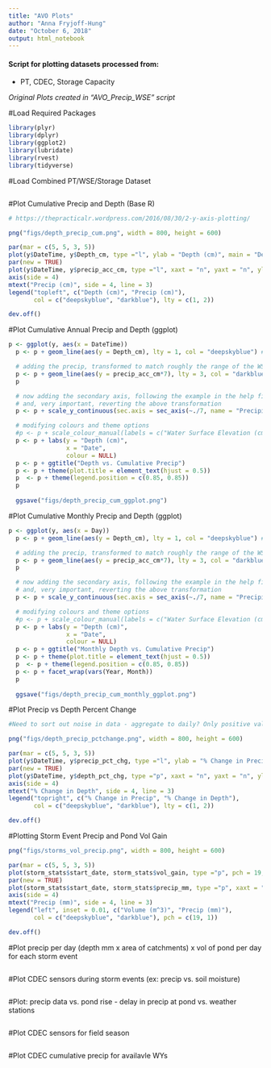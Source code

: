 ```yaml
---
title: "AVO Plots"
author: "Anna Fryjoff-Hung"
date: "October 6, 2018"
output: html_notebook
---
```

#### Script for plotting datasets processed from:
- PT, CDEC, Storage Capacity 

*Original Plots created in "AVO_Precip_WSE" script* 


#Load Required Packages
```r
library(plyr)
library(dplyr)
library(ggplot2)
library(lubridate)
library(rvest)
library(tidyverse)
```

#Load Combined PT/WSE/Storage Dataset
```r

```


#Plot Cumulative Precip and Depth (Base R)
```r
# https://thepracticalr.wordpress.com/2016/08/30/2-y-axis-plotting/ 

png("figs/depth_precip_cum.png", width = 800, height = 600)

par(mar = c(5, 5, 3, 5))
plot(y$DateTime, y$Depth_cm, type ="l", ylab = "Depth (cm)", main = "Depth vs. Cumulative Precip", xlab = "Date", col = "deepskyblue")
par(new = TRUE)
plot(y$DateTime, y$precip_acc_cm, type ="l", xaxt = "n", yaxt = "n", ylab = "", xlab = "", col = "darkblue", lty = 2)
axis(side = 4)
mtext("Precip (cm)", side = 4, line = 3)
legend("topleft", c("Depth (cm)", "Precip (cm)"),
       col = c("deepskyblue", "darkblue"), lty = c(1, 2))

dev.off()
```



#Plot Cumulative Annual Precip and Depth (ggplot)
```r
p <- ggplot(y, aes(x = DateTime))
  p <- p + geom_line(aes(y = Depth_cm), lty = 1, col = "deepskyblue") #+ coord_cartesian(ylim=c(120, 125))

  # adding the precip, transformed to match roughly the range of the WSE
  p <- p + geom_line(aes(y = precip_acc_cm*7), lty = 3, col = "darkblue")
  p

  # now adding the secondary axis, following the example in the help file ?scale_y_continuous
  # and, very important, reverting the above transformation
  p <- p + scale_y_continuous(sec.axis = sec_axis(~./7, name = "Precipitation (cm)"))

  # modifying colours and theme options
  #p <- p + scale_colour_manual(labels = c("Water Surface Elevation (cm)", "Precipitation (cm)"), values = c("blue","red"))
  p <- p + labs(y = "Depth (cm)",
                x = "Date",
                colour = NULL)
  p <- p + ggtitle("Depth vs. Cumulative Precip")
  p <- p + theme(plot.title = element_text(hjust = 0.5))
  p  <- p + theme(legend.position = c(0.85, 0.85))
  p
  
  ggsave("figs/depth_precip_cum_ggplot.png")
```

#Plot Cumulative Monthly Precip and Depth (ggplot)
```r
p <- ggplot(y, aes(x = Day))
  p <- p + geom_line(aes(y = Depth_cm), lty = 1, col = "deepskyblue") #+ coord_cartesian(ylim=c(120, 125))

  # adding the precip, transformed to match roughly the range of the WSE
  p <- p + geom_line(aes(y = precip_acc_cm*7), lty = 3, col = "darkblue")
  p

  # now adding the secondary axis, following the example in the help file ?scale_y_continuous
  # and, very important, reverting the above transformation
  p <- p + scale_y_continuous(sec.axis = sec_axis(~./7, name = "Precipitation (cm)"))

  # modifying colours and theme options
  #p <- p + scale_colour_manual(labels = c("Water Surface Elevation (cm)", "Precipitation (cm)"), values = c("blue","red"))
  p <- p + labs(y = "Depth (cm)",
                x = "Date",
                colour = NULL)
  p <- p + ggtitle("Monthly Depth vs. Cumulative Precip")
  p <- p + theme(plot.title = element_text(hjust = 0.5))
  p  <- p + theme(legend.position = c(0.85, 0.85))
  p <- p + facet_wrap(vars(Year, Month))
  p
  
  ggsave("figs/depth_precip_cum_monthly_ggplot.png")
```

#Plot Precip vs Depth Percent Change
```r
#Need to sort out noise in data - aggregate to daily? Only positive values for WSE

png("figs/depth_precip_pctchange.png", width = 800, height = 600)

par(mar = c(5, 5, 3, 5))
plot(y$DateTime, y$precip_pct_chg, type ="l", ylab = "% Change in Precip", main = "%Change Precip vs. Depth", xlab = "Date", col = "deepskyblue")
par(new = TRUE)
plot(y$DateTime, y$depth_pct_chg, type ="p", xaxt = "n", yaxt = "n", ylab = "", xlab = "", col = "darkblue", lty = 2)
axis(side = 4)
mtext("% Change in Depth", side = 4, line = 3)
legend("topright", c("% Change in Precip", "% Change in Depth"),
       col = c("deepskyblue", "darkblue"), lty = c(1, 2))

dev.off()
```

#Plotting Storm Event Precip and Pond Vol Gain
```r
png("figs/storms_vol_precip.png", width = 800, height = 600)

par(mar = c(5, 5, 3, 5))
plot(storm_stats$start_date, storm_stats$vol_gain, type ="p", pch = 19, ylab = "Volume (m^3)", main = "Storm Events vs. Pond Volume", xlab = "Date", col = "deepskyblue")
par(new = TRUE)
plot(storm_stats$start_date, storm_stats$precip_mm, type ="p", xaxt = "n", yaxt = "n", ylab = "", xlab = "", col = "darkblue", lty = 2)
axis(side = 4)
mtext("Precip (mm)", side = 4, line = 3)
legend("left", inset = 0.01, c("Volume (m^3)", "Precip (mm)"),
       col = c("deepskyblue", "darkblue"), pch = c(19, 1))

dev.off()
```

#Plot precip per day (depth mm x area of catchments) x vol of pond per day for each storm event
```r

```

#Plot CDEC sensors during storm events (ex: precip vs. soil moisture)
```r

```

#Plot: precip data vs. pond rise - delay in precip at pond vs. weather stations
```r

```


#Plot CDEC sensors for field season
```r

```

#Plot CDEC cumulative precip for availavle WYs
```r

```


